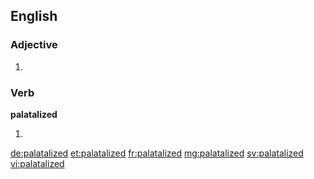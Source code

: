 ==English==

===Adjective===
{{en-adj}}

# {{alternative form of|palatalised}}

===Verb===
'''palatalized'''

# {{en-past of|palatalize}}

[[de:palatalized]]
[[et:palatalized]]
[[fr:palatalized]]
[[mg:palatalized]]
[[sv:palatalized]]
[[vi:palatalized]]